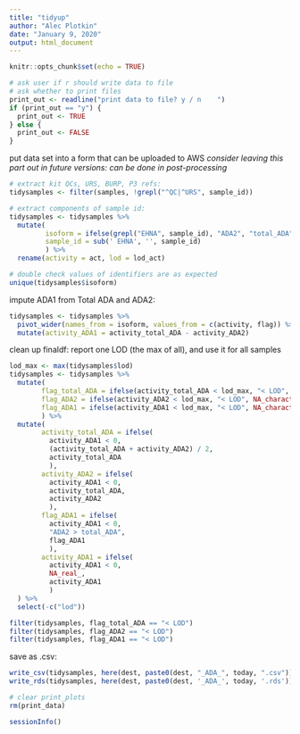 ```yaml
---
title: "tidyup"
author: "Alec Plotkin"
date: "January 9, 2020"
output: html_document
---
```


```r
knitr::opts_chunk$set(echo = TRUE)
```

```r
# ask user if r should write data to file
# ask whether to print files
print_out <- readline("print data to file? y / n    ")
if (print_out == "y") {
  print_out <- TRUE
} else {
  print_out <- FALSE
}
```

put data set into a form that can be uploaded to AWS
*consider leaving this part out in future versions: can be done in post-processing*

```r
# extract kit QCs, URS, BURP, P3 refs:
tidysamples <- filter(samples, !grepl("^QC|^URS", sample_id))

# extract components of sample id:
tidysamples <- tidysamples %>%
  mutate(
         isoform = ifelse(grepl("EHNA", sample_id), "ADA2", "total_ADA"),
         sample_id = sub(' EHNA', '', sample_id)
         ) %>%
  rename(activity = act, lod = lod_act)

# double check values of identifiers are as expected
unique(tidysamples$isoform)
```

impute ADA1 from Total ADA and ADA2:

```r
tidysamples <- tidysamples %>%
  pivot_wider(names_from = isoform, values_from = c(activity, flag)) %>%
  mutate(activity_ADA1 = activity_total_ADA - activity_ADA2)
```

clean up finaldf: report one LOD (the max of all), and use it for all samples

```r
lod_max <- max(tidysamples$lod)
tidysamples <- tidysamples %>%
  mutate(
        flag_total_ADA = ifelse(activity_total_ADA < lod_max, "< LOD", NA_character_),
        flag_ADA2 = ifelse(activity_ADA2 < lod_max, "< LOD", NA_character_),
        flag_ADA1 = ifelse(activity_ADA1 < lod_max, "< LOD", NA_character_)
        ) %>%
  mutate(
        activity_total_ADA = ifelse(
          activity_ADA1 < 0, 
          (activity_total_ADA + activity_ADA2) / 2,
          activity_total_ADA
          ),
        activity_ADA2 = ifelse(
          activity_ADA1 < 0,
          activity_total_ADA,
          activity_ADA2
          ),
        flag_ADA1 = ifelse(
          activity_ADA1 < 0,
          "ADA2 > total_ADA",
          flag_ADA1
          ),
        activity_ADA1 = ifelse(
          activity_ADA1 < 0,
          NA_real_,
          activity_ADA1
          )
  ) %>%
  select(-c("lod"))

filter(tidysamples, flag_total_ADA == "< LOD")
filter(tidysamples, flag_ADA2 == "< LOD")
filter(tidysamples, flag_ADA1 == "< LOD")
```

save as .csv:

```r
write_csv(tidysamples, here(dest, paste0(dest, "_ADA_", today, ".csv")))
write_rds(tidysamples, here(dest, paste0(dest, '_ADA_', today, '.rds')))
```


```r
# clear print_plots
rm(print_data)

sessionInfo()
```
